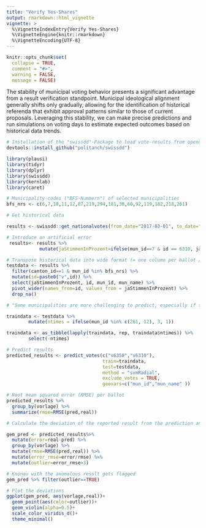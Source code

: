 ```yaml
---
title: "Verify Yes-Shares"
output: rmarkdown::html_vignette
vignette: >
  %\VignetteIndexEntry{Verify Yes-Shares}
  %\VignetteEngine{knitr::rmarkdown}
  %\VignetteEncoding{UTF-8}
---
```



```r
knitr::opts_chunk$set(
  collapse = TRUE,
  comment = "#>",
  warning = FALSE, 
  message = FALSE) 
```

The stability of municipal voting behavior presents a significant advantage from a result verification standpoint. Municipal ideological alignment generally shifts only gradually, allowing for the identification of historical referenda that exhibit approval patterns similar to those of current proposals. Leveraging this stability, we can make precise predictions and run simulations on voting days to estimate expected outcomes based on historical data trends.

```r
# Installation of the "swissdd"-Package to load vote-results from opendata.swiss
devtools::install_github("politanch/swissdd")

library(plausi)
library(tidyr)
library(dplyr)
library(swissdd)
library(kernlab)
library(caret)

# Municipality-codes ("BFS-Nummern") of selected municipalities
bfs_nrs <- c(6,7,10,11,12,87,219,294,181,38,60,92,119,182,218,261)
```


```r
# Get historical data

results <- swissdd::get_nationalvotes(from_date="2017-03-01", to_date="2020-09-27")

# Introduce an artificial error
 results<- results %>%
            mutate(jaStimmenInProzent=ifelse(mun_id==7 & id == 6310, jaStimmenInProzent+15, jaStimmenInProzent))

# Transpose historical data into wide format (= one column per ballot / vote topic)
testdata <- results %>%
  filter(canton_id==1 & mun_id %in% bfs_nrs) %>% 
  mutate(id=paste0("v",id)) %>%
  select(jaStimmenInProzent, id, mun_id, mun_name) %>%
  pivot_wider(names_from=id, values_from = jaStimmenInProzent) %>% 
  drop_na()

# "Some municipalities are more challenging to predict, especially if their voting patterns are 'extreme'. We can address this by increasing their weighting through upsampling.

traindata <- testdata %>%
        mutate(ntimes = ifelse(mun_id %in% c(261, 12), 3, 1)) 

traindata <- as_tibble(lapply(traindata, rep, traindata$ntimes)) %>%
        select(-ntimes)

# Predict results
predicted_results <- predict_votes(c("v6350","v6310"),
                                   train=traindata, 
                                   test=testdata,
                                   method = "svmRadial",
                                   exclude_votes = TRUE, 
                                   geovars=c("mun_id","mun_name" ))

# Root mean squared error (RMSE) per ballot 
predicted_results %>% 
  group_by(vorlage) %>% 
  summarize(rmse=RMSE(pred,real))
```


```r
# Calculate the deviation of the reported result from the prediction and flag values that deviate by more than three RMSE as anomalous

gem_pred <- predicted_results%>% 
  mutate(error=real-pred) %>% 
  group_by(vorlage) %>% 
  mutate(rmse=RMSE(pred,real)) %>% 
  mutate(error_rmse=error/rmse) %>%   
  mutate(outlier=error_rmse>3)

# Knonau with the anomalous result gets flagged
gem_pred %>% filter(outlier==TRUE)

# Plot the deviations
ggplot(gem_pred, aes(vorlage,real))+
  geom_point(aes(color=outlier))+
  geom_violin(alpha=0.5)+
  scale_color_viridis_d()+
  theme_minimal()
```
